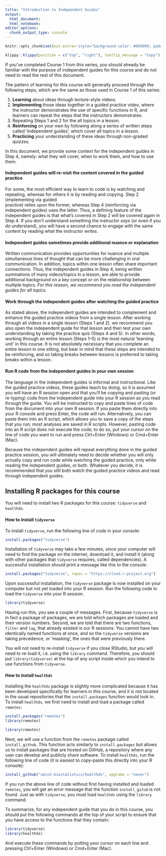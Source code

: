 ```yaml
---
title: "Introduction to Independent Guides"
output: 
  html_document:
  html_notebook:
editor_options: 
  chunk_output_type: console
---
```


```r
knitr::opts_chunk$set(out.extra='style="background-color: #999999; padding:7px; display: inline-block;"')
```


```r
klippy::klippy(position = c("top", "right"), tooltip_message = "Copy")
```

If you've completed Course 1 from this series, you should already be familiar 
with the purpose of independent guides for this course and do not need to read
the rest of this document. 

The pattern of learning for this course will generally proceed through the following
steps, which are the same as those used in Course 1 of this series:

1. **Learning** about ideas through lecture-style videos.
2. **Implementing** those ideas together in a guided practice video, where the
instructor demonstrates the use of specific functions in R, and learners can repeat
the steps that the instructors demonstrates.
3. Repeating Steps 1 and 2 for the all topics in a lesson. 
4. **Reinforcing** on your own by following along a series of written
steps called 'independent guides', which cover all topics in a lesson.
5. **Practicing** your understanding of these ideas through non-graded quizzes. 

In this document, we provide some context for the independent guides in Step 4, 
namely: what they will cover, when to work them, and how to use them. 

#### Independent guides will re-visit the content covered in the guided practice

For some, the most efficient way to learn to code is by watching and repeating, 
whereas for others it is by reading and copying. Step 2 (implementing via guided  
practice) relies upon the former, whereas Step 4 (reinforcing via independent guides) 
uses the latter. Thus, a defining feature of the independent guides is that what's
covered in Step 2 will be covered again in Step 4. If you don't understand 
something the instructor *says* (or even if you do understand), you will have a 
second chance to engage with the same content by reading what the instructor *writes*. 

#### Independent guides sometimes provide additional nuance or explanation

Written communication provides opportunities for nuance and multiple
simultaneous lines of thought that can be more challenging in oral
communication. In addition, topics within one lesson often share important
connections. Thus, the independent guides in Step 4, being written summations of
many videos/topics in a lesson, are able to provide additional background on a
key concept or on the relationship between multiple topics. *For this reason, we
recommend you read the independent guides for all topics.*

#### Work through the independent guides after watching the guided practice

As stated above, the independent guides are intended to complement and enhance
the guided practice videos from a single lesson. After working through all
videos in a single lesson (Steps 1 and 2), we recommend you also open the
independent guide for that lesson and then test your own understanding by taking
the practice quiz (Steps 4 and 5). In other words, working through an entire
lesson (Steps 1--5) is the most natural 'learning unit' in this course. It is
not absolutely necessary that you complete an entire lesson in one sitting, but
bear in mind that these steps are intended to be reinforcing, and so taking
breaks between lessons is preferred to taking breaks within a lesson.

#### Run R code from the independent guides in your own session

The language in the independent guides is informal and instructional. Like the
guided practice videos, these guides teach by doing, so it is assumed you will
have an R session open and that you'll be copying and pasting (or re-typing)
code from the independent guide into your R session as you read through the
guide. You will be instructed to copy and paste lines of code from the document
into your own R session. If you paste them directly into your R console and
press Enter, the code will run. Alternatively, you can paste them into
an R script, which allows you to save a copy of the steps that you run; most
analyses are saved in R scripts. However, pasting code into an R script does
not execute the code; to do so, put your cursor on the line of code you want to
run and press Ctrl+Enter (Windows) or Cmd+Enter (Mac). 

Because the independent guides will repeat everything done in the
guided practice session, you will ultimately need to decide whether you will
only actually copy and run code while watching the guided practice, only while
reading the independent guides, or both. Whatever you decide, it is recommended
that you still both watch the guided practice videos and read through
independent guides.

## Installing R packages for this course

You will need to install two R packages for this course: `tidyverse` and
`healthds`.

#### How to install `tidyverse`

To install `tidyverse`, run the following line of code in your console:

```r
install.packages("tidyverse")
```

Installation of `tidyverse` may take a few minutes, since your computer will
need to find the package on the internet, download it, and install it (along
with other packages that `tidyverse` requires, called dependencies). A
successful installation should print a message like this to the console:

```r
install.packages("tidyverse", repos = "https://cloud.r-project.org")
```

Upon successful installation, the `tidyverse` package is now installed on your 
computer but not yet loaded into your R session. Run the 
following code to load the `tidyverse` into your R session. 

```r
library(tidyverse)
```

Having run this, you see a couple of messages. First, because `tidyverse` is in
fact a package of packages, we are told which packages are loaded and their version numbers. 
Second, we are told that there are two functions, `filter` and `lag`, that already
existed in our R sessions. You cannot have two identically named functions at once, and
so the `tidyverse` versions are taking precedence, or 'masking', the ones that
were previously there. 

You will not need to re-install `tidyverse` if you close RStudio, but you will
need to re-load it, i.e. using the `library` command. Therefore, you should
put `library(tidyverse)` at the top of any script inside which you intend
to use functions from `tidyverse`. 

#### How to install `healthds`

Installing the `healthds` package is slightly more complicated because it has been
developed specifically for learners in this course, and it is not located in
the usual repositories that the `install.packages` function would look in. 
To install `healthds`, we first need to install and load a package called `remotes`:

```r
install.packages("remotes")
library(remotes)
```

```r
library(remotes)
```

Next, we will use a function from the `remotes` package called `install_github`. 
This function acts similarly to `install.packages` but allows us to install
packages that are hosted on GitHub, a repository where any user can develop and
publicly share software. To install `healthds`, run the following line 
of code (it is easiest to copy-paste this directly into your R console):

```r
install_github("umich-biostatistics/healthds", upgrade = "never")
```

If you run the above line of code without first having installed and loaded
`remotes`, you will get an error message that the function `install_gitub` is not 
found. Just as with `tidyverse`, you must load `healthds` using the `library`
command. 

To summarize, for any independent guide that you do in this course, 
you should put the following commands at the top of your script to ensure that
you have access to the functions that they contain:

```r
library(tidyverse)
library(healthds)
```

And execute these commands by putting your cursor on each line and pressing
Ctrl+Enter (Windows) or Cmd+Enter (Mac).



